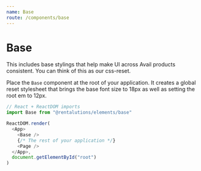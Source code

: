```yaml
---
name: Base
route: /components/base
---
```


# Base

This includes base stylings that help make UI across Avail products consistent. You can think of this as our css-reset.

Place the `Base` component at the root of your application. It creates a global reset stylesheet that brings the base font size to 18px as well as setting the root em to 12px.

```js
// React + ReactDOM imports
import Base from "@rentalutions/elements/base"

ReactDOM.render(
  <App>
    <Base />
    {/* The rest of your application */}
    <Page />
  </App>,
  document.getElementById("root")
)
```

